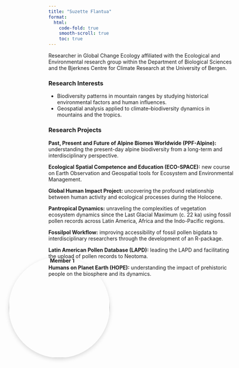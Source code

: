 ```yaml
---
title: "Suzette Flantua"
format:
  html:
    code-fold: true
    smooth-scroll: true
    toc: true
---
```

<!-- load Bootstrap Icons once (for the social icons) -->
<link rel="stylesheet" href="https://cdn.jsdelivr.net/npm/bootstrap-icons@1.11.3/font/bootstrap-icons.css">
<style>
.profile-social{display:flex;gap:14px;justify-content:center;margin-top:10px}
.profile-social a{font-size:1.35rem;color:var(--bs-gray-700);text-decoration:none}
.profile-social a:hover{color:var(--bs-primary)}
</style>

<style>
/* Base layout (unchanged) */
.member-circle {
  width: 275px;
  text-align: center;
  font-weight: bold;
  position: absolute;
  top: 20%;
  transform: translateY(-20%);
}

/* Your manual spacing for top row (1–4) */
.member1 { left: 120px; }

/* Styling for the images */
.member-image {
  width: 275px;
  height: 275px;
  border-radius: 50%;
  object-fit: cover;
  box-shadow: 0 4px 12px rgba(0,0,0,0.15);
  transition: transform 0.3s ease;
}

.member-image:hover {
  transform: scale(1.05);
}

/* NEW: social icons under the photo */
.profile-social{
  display:flex;
  gap:14px;
  justify-content:center;
  margin-top:10px;
}
.profile-social a{
  font-size:1.35rem;
  color: var(--bs-gray-700);
  text-decoration:none;
}
.profile-social a:hover{
  color: var(--bs-primary);
}
</style>

<!-- Member entries -->
<div class="member-circle member1">
  <a href="suzette.qmd">
    <img src="img/suzette.jpg" alt="Member 1" class="member-image">
  </a>
  
```{=html}
<div class="profile-social">
  <a href="mailto:someone@uib.no" aria-label="Email"><i class="bi bi-envelope-fill"></i></a>
  <a href="https://scholar.google.com/..." target="_blank" rel="noopener" aria-label="Google Scholar"><i class="bi bi-mortarboard-fill"></i></a>
  <a href="https://orcid.org/0000-0000-0000-0000" target="_blank" rel="noopener" aria-label="ORCID"><i class="bi bi-person-badge"></i></a>
  <a href="https://github.com/..." target="_blank" rel="noopener" aria-label="GitHub"><i class="bi bi-github"></i></a>
  <a href="https://twitter.com/..." target="_blank" rel="noopener" aria-label="X/Twitter"><i class="bi bi-twitter-x"></i></a>
  <a href="https://www.linkedin.com/in/..." target="_blank" rel="noopener" aria-label="LinkedIn"><i class="bi bi-linkedin"></i></a>
  <a href="https://your-site.example" target="_blank" rel="noopener" aria-label="Website"><i class="bi bi-globe2"></i></a>
</div>
```
</div>

Researcher in Global Change Ecology affiliated with the Ecological and Environmental research group within the Department of Biological Sciences and the Bjerknes Centre for Climate Research at the University of Bergen.

### Research Interests

<div class="card mb-3 p-3 border rounded shadow-sm">
  <ul class="mb-0">
    <li>Biodiversity patterns in mountain ranges by studying historical environmental factors and human influences.</li>
    <li>Geospatial analysis applied to climate–biodiversity dynamics in mountains and the tropics.</li>
  </ul>
</div>

### Research Projects

<div class="card mb-3 p-3 border rounded shadow-sm">
  <p><strong>Past, Present and Future of Alpine Biomes Worldwide (PPF-Alpine):</strong> understanding the present-day alpine biodiversity from a long-term and interdisciplinary perspective.</p>
</div>
<div class="card mb-3 p-3 border rounded shadow-sm">
  <p><strong>Ecological Spatial Competence and Education (ECO-SPACE):</strong> new course on Earth Observation and Geospatial tools for Ecosystem and Environmental Management.</p>
</div>
<div class="card mb-3 p-3 border rounded shadow-sm">
  <p><strong>Global Human Impact Project:</strong> uncovering the profound relationship between human activity and ecological processes during the Holocene.</p>
</div>
<div class="card mb-3 p-3 border rounded shadow-sm">
  <p><strong>Pantropical Dynamics:</strong> unraveling the complexities of vegetation ecosystem dynamics since the Last Glacial Maximum (c. 22 ka) using fossil pollen records across Latin America, Africa and the Indo-Pacific regions.</p>
</div>
<div class="card mb-3 p-3 border rounded shadow-sm">
  <p><strong>Fossilpol Workflow:</strong> improving accessibility of fossil pollen bigdata to interdisciplinary researchers through the development of an R-package.</p>
</div>
<div class="card mb-3 p-3 border rounded shadow-sm">
  <p><strong>Latin American Pollen Database (LAPD):</strong> leading the LAPD and facilitating the upload of pollen records to Neotoma.</p>
</div>
<div class="card mb-3 p-3 border rounded shadow-sm">
  <p><strong>Humans on Planet Earth (HOPE):</strong> understanding the impact of prehistoric people on the biosphere and its dynamics.</p>
</div>